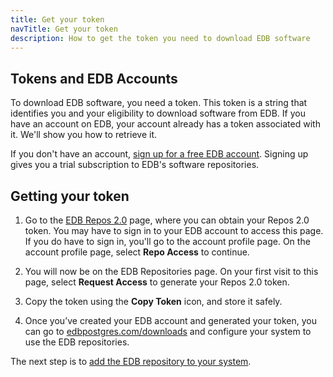 ```yaml
---
title: Get your token
navTitle: Get your token
description: How to get the token you need to download EDB software
---
```


## Tokens and EDB Accounts

To download EDB software, you need a token. 
This token is a string that identifies you and your eligibility to download software from EDB. 
If you have an account on EDB, your account already has a token associated with it. 
We'll show you how to retrieve it.

If you don't have an account, [sign up for a free EDB account](https://www.enterprisedb.com/accounts/register). 
Signing up gives you a trial subscription to EDB's software repositories. 

## Getting your token

1. Go to the [EDB Repos 2.0](https://edbpostgres.com/repos-downloads) page, where you can obtain your Repos 2.0 token. 
   You may have to sign in to your EDB account to access this page. If you do have to sign in, you'll go to the account profile page. 
   On the account profile page, select **Repo Access** to continue.

2. You will now be on the EDB Repositories page.
    On your first visit to this page, select **Request Access** to generate your Repos 2.0 token. 
    
3. Copy the token using the **Copy Token** icon, and store it safely.

4. Once you’ve created your EDB account and generated your token, you can go to [edbpostgres.com/downloads](https://edbpostgres.com/repos-downloads/) and configure your system to use the EDB repositories.

The next step is to [add the EDB repository to your system](add_your_repository).


